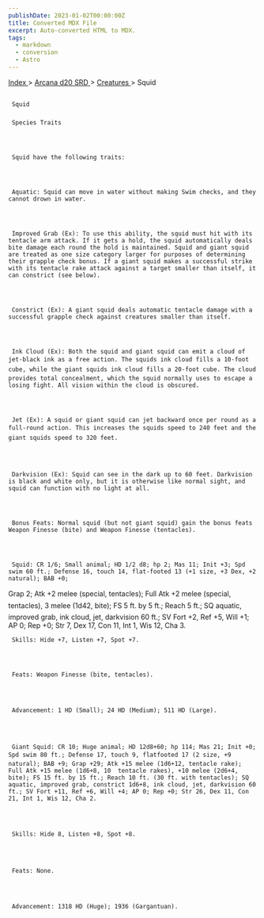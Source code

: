 ```yaml
---
publishDate: 2023-01-02T00:00:00Z
title: Converted MDX File
excerpt: Auto-converted HTML to MDX.
tags:
  - markdown
  - conversion
  - Astro
---
```







[
      Index
     ](-index)
     >
     [
      Arcana d20 SRD
     ](arcana-d20-srd-index)
     >
     [
      Creatures
     ](arcana-d20-srd-creatures-index)
     > Squid
    





## 
     Squid
    


### 
     Species Traits
    



     Squid have the following traits:
    



     Aquatic: Squid can move in water without making Swim checks, and they cannot drown in water.
    



     Improved Grab (Ex): To use this ability, the squid must hit with its tentacle arm attack. If it gets a hold, the squid automatically deals bite damage each round the hold is maintained. Squid and giant squid are treated as one size category larger for purposes of determining their grapple check bonus. If a giant squid makes a successful strike with its tentacle rake attack against a target smaller than itself, it can constrict (see below).
    



     Constrict (Ex): A giant squid deals automatic tentacle damage with a successful grapple check against creatures smaller than itself.
    



     Ink Cloud (Ex): Both the squid and giant squid can emit a cloud of jet-black ink as a free action. The squids ink cloud fills a 10-foot cube, while the giant squids ink cloud fills a 20-foot cube. The cloud provides total concealment, which the squid normally uses to escape a losing fight. All vision within the cloud is obscured.
    



     Jet (Ex): A squid or giant squid can jet backward once per round as a full-round action. This increases the squids speed to 240 feet and the giant squids speed to 320 feet.
    



     Darkvision (Ex): Squid can see in the dark up to 60 feet. Darkvision is black and white only, but it is otherwise like normal sight, and squid can function with no light at all.
    



     Bonus Feats: Normal squid (but not giant squid) gain the bonus feats Weapon Finesse (bite) and Weapon Finesse (tentacles).
    



     Squid: CR 1/6; Small animal; HD 1/2 d8; hp 2; Mas 11; Init +3; Spd swim 60 ft.; Defense 16, touch 14, flat-footed 13 (+1 size, +3 Dex, +2 natural); BAB +0;
Grap 2; Atk +2 melee (special, tentacles); Full Atk +2 melee (special, tentacles), 3 melee (1d42, bite); FS 5 ft. by 5 ft.; Reach 5 ft.; SQ aquatic, improved grab, ink cloud, jet, darkvision 60 ft.; SV Fort +2, Ref +5, Will +1; AP 0; Rep +0; Str 7, Dex 17, Con 11, Int 1, Wis 12, Cha 3.
    



     Skills: Hide +7, Listen +7, Spot +7.
    



     Feats: Weapon Finesse (bite, tentacles).
    



     Advancement: 1 HD (Small); 24 HD (Medium); 511 HD (Large).
    



     Giant Squid: CR 10; Huge animal; HD 12d8+60; hp 114; Mas 21; Init +0; Spd swim 80 ft.; Defense 17, touch 9, flatfooted 17 (2 size, +9 natural); BAB +9; Grap +29; Atk +15 melee (1d6+12, tentacle rake); Full Atk +15 melee (1d6+8, 10  tentacle rakes), +10 melee (2d6+4, bite); FS 15 ft. by 15 ft.; Reach 10 ft. (30 ft. with tentacles); SQ aquatic, improved grab, constrict 1d6+8, ink cloud, jet, darkvision 60 ft.; SV Fort +11, Ref +6, Will +4; AP 0; Rep +0; Str 26, Dex 11, Con 21, Int 1, Wis 12, Cha 2.
    



     Skills: Hide 8, Listen +8, Spot +8.
    



     Feats: None.
    



     Advancement: 1318 HD (Huge); 1936 (Gargantuan).
    




